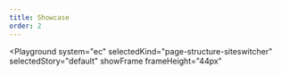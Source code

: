 ```yaml
---
title: Showcase
order: 2
---
```




<Playground
  system="ec"
  selectedKind="page-structure-siteswitcher"
  selectedStory="default"
  showFrame
  frameHeight="44px"
>
  <SiteSwitcher
    info={demoContent.info}
    political={demoContent.political}
    variant={demoContent.variant}
  />
</Playground>

